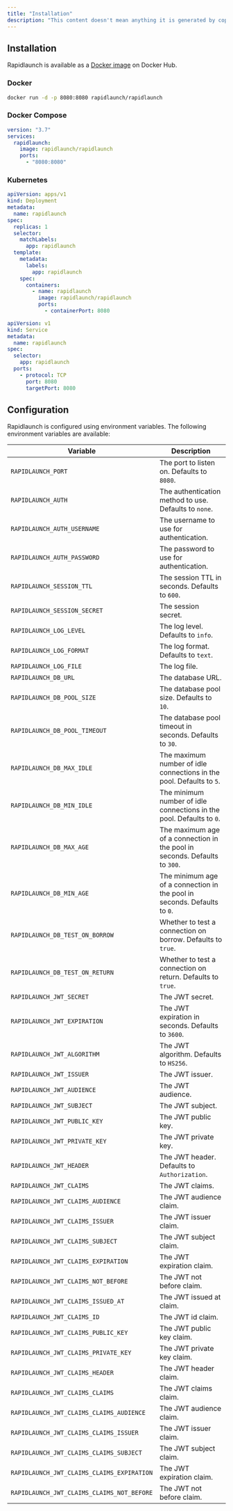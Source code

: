 ```yaml
---
title: "Installation"
description: "This content doesn't mean anything it is generated by copilot"
---
```


## Installation

Rapidlaunch is available as a [Docker image](https://hub.docker.com/r/rapidlaunch/rapidlaunch/) on Docker Hub.

### Docker

```bash
docker run -d -p 8080:8080 rapidlaunch/rapidlaunch
```

### Docker Compose

```yaml
version: "3.7"
services:
  rapidlaunch:
    image: rapidlaunch/rapidlaunch
    ports:
      - "8080:8080"
```

### Kubernetes

```yaml
apiVersion: apps/v1
kind: Deployment
metadata:
  name: rapidlaunch
spec:
  replicas: 1
  selector:
    matchLabels:
      app: rapidlaunch
  template:
    metadata:
      labels:
        app: rapidlaunch
    spec:
      containers:
        - name: rapidlaunch
          image: rapidlaunch/rapidlaunch
          ports:
            - containerPort: 8080
```

```yaml
apiVersion: v1
kind: Service
metadata:
  name: rapidlaunch
spec:
  selector:
    app: rapidlaunch
  ports:
    - protocol: TCP
      port: 8080
      targetPort: 8080
```

## Configuration

Rapidlaunch is configured using environment variables. The following environment variables are available:

| Variable | Description |
| --- | --- |
| `RAPIDLAUNCH_PORT` | The port to listen on. Defaults to `8080`. |
| `RAPIDLAUNCH_AUTH` | The authentication method to use. Defaults to `none`. |
| `RAPIDLAUNCH_AUTH_USERNAME` | The username to use for authentication. |
| `RAPIDLAUNCH_AUTH_PASSWORD` | The password to use for authentication. |
| `RAPIDLAUNCH_SESSION_TTL` | The session TTL in seconds. Defaults to `600`. |
| `RAPIDLAUNCH_SESSION_SECRET` | The session secret. |
| `RAPIDLAUNCH_LOG_LEVEL` | The log level. Defaults to `info`. |
| `RAPIDLAUNCH_LOG_FORMAT` | The log format. Defaults to `text`. |
| `RAPIDLAUNCH_LOG_FILE` | The log file. |
| `RAPIDLAUNCH_DB_URL` | The database URL. |
| `RAPIDLAUNCH_DB_POOL_SIZE` | The database pool size. Defaults to `10`. |
| `RAPIDLAUNCH_DB_POOL_TIMEOUT` | The database pool timeout in seconds. Defaults to `30`. |
| `RAPIDLAUNCH_DB_MAX_IDLE` | The maximum number of idle connections in the pool. Defaults to `5`. |
| `RAPIDLAUNCH_DB_MIN_IDLE` | The minimum number of idle connections in the pool. Defaults to `0`. |
| `RAPIDLAUNCH_DB_MAX_AGE` | The maximum age of a connection in the pool in seconds. Defaults to `300`. |
| `RAPIDLAUNCH_DB_MIN_AGE` | The minimum age of a connection in the pool in seconds. Defaults to `0`. |
| `RAPIDLAUNCH_DB_TEST_ON_BORROW` | Whether to test a connection on borrow. Defaults to `true`. |
| `RAPIDLAUNCH_DB_TEST_ON_RETURN` | Whether to test a connection on return. Defaults to `true`. |
| `RAPIDLAUNCH_JWT_SECRET` | The JWT secret. |
| `RAPIDLAUNCH_JWT_EXPIRATION` | The JWT expiration in seconds. Defaults to `3600`. |
| `RAPIDLAUNCH_JWT_ALGORITHM` | The JWT algorithm. Defaults to `HS256`. |    
| `RAPIDLAUNCH_JWT_ISSUER` | The JWT issuer. |
| `RAPIDLAUNCH_JWT_AUDIENCE` | The JWT audience. |
| `RAPIDLAUNCH_JWT_SUBJECT` | The JWT subject. |
| `RAPIDLAUNCH_JWT_PUBLIC_KEY` | The JWT public key. |
| `RAPIDLAUNCH_JWT_PRIVATE_KEY` | The JWT private key. |
| `RAPIDLAUNCH_JWT_HEADER` | The JWT header. Defaults to `Authorization`. |
| `RAPIDLAUNCH_JWT_CLAIMS` | The JWT claims. |    
| `RAPIDLAUNCH_JWT_CLAIMS_AUDIENCE` | The JWT audience claim. |
| `RAPIDLAUNCH_JWT_CLAIMS_ISSUER` | The JWT issuer claim. |
| `RAPIDLAUNCH_JWT_CLAIMS_SUBJECT` | The JWT subject claim. |
| `RAPIDLAUNCH_JWT_CLAIMS_EXPIRATION` | The JWT expiration claim. |
| `RAPIDLAUNCH_JWT_CLAIMS_NOT_BEFORE` | The JWT not before claim. |
| `RAPIDLAUNCH_JWT_CLAIMS_ISSUED_AT` | The JWT issued at claim. |
| `RAPIDLAUNCH_JWT_CLAIMS_ID` | The JWT id claim. |
| `RAPIDLAUNCH_JWT_CLAIMS_PUBLIC_KEY` | The JWT public key claim. |
| `RAPIDLAUNCH_JWT_CLAIMS_PRIVATE_KEY` | The JWT private key claim. |
| `RAPIDLAUNCH_JWT_CLAIMS_HEADER` | The JWT header claim. |
| `RAPIDLAUNCH_JWT_CLAIMS_CLAIMS` | The JWT claims claim. |
| `RAPIDLAUNCH_JWT_CLAIMS_CLAIMS_AUDIENCE` | The JWT audience claim. |
| `RAPIDLAUNCH_JWT_CLAIMS_CLAIMS_ISSUER` | The JWT issuer claim. |
| `RAPIDLAUNCH_JWT_CLAIMS_CLAIMS_SUBJECT` | The JWT subject claim. |
| `RAPIDLAUNCH_JWT_CLAIMS_CLAIMS_EXPIRATION` | The JWT expiration claim. |
| `RAPIDLAUNCH_JWT_CLAIMS_CLAIMS_NOT_BEFORE` | The JWT not before claim. |